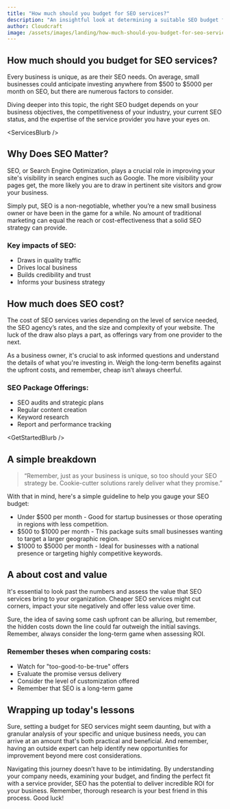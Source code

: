 ```yaml
---
title: "How much should you budget for SEO services?"
description: "An insightful look at determining a suitable SEO budget for your small business."
author: Cloudcraft
image: /assets/images/landing/how-much-should-you-budget-for-seo-services.jpg
---
```


## How much should you budget for SEO services?

Every business is unique, as are their SEO needs. On average, small businesses could anticipate investing anywhere from $500 to $5000 per month on SEO, but there are numerous factors to consider.

Diving deeper into this topic, the right SEO budget depends on your business objectives, the competitiveness of your industry, your current SEO status, and the expertise of the service provider you have your eyes on. 

&lt;ServicesBlurb />

## Why Does SEO Matter?

SEO, or Search Engine Optimization, plays a crucial role in improving your site's visibility in search engines such as Google. The more visibility your pages get, the more likely you are to draw in pertinent site visitors and grow your business.

Simply put, SEO is a non-negotiable, whether you’re a new small business owner or have been in the game for a while. No amount of traditional marketing can equal the reach or cost-effectiveness that a solid SEO strategy can provide.

### Key impacts of SEO:

 * Draws in quality traffic
 * Drives local business
 * Builds credibility and trust
 * Informs your business strategy

## How much does SEO cost?

The cost of SEO services varies depending on the level of service needed, the SEO agency’s rates, and the size and complexity of your website. The luck of the draw also plays a part, as offerings vary from one provider to the next.

As a business owner, it's crucial to ask informed questions and understand the details of what you're investing in. Weigh the long-term benefits against the upfront costs, and remember, cheap isn’t always cheerful.

### SEO Package Offerings:

 * SEO audits and strategic plans
 * Regular content creation
 * Keyword research
 * Report and performance tracking 

&lt;GetStartedBlurb />

## A simple breakdown

<blockquote>“Remember, just as your business is unique, so too should your SEO strategy be. Cookie-cutter solutions rarely deliver what they promise.”</blockquote>

With that in mind, here's a simple guideline to help you gauge your SEO budget:

 * Under $500 per month - Good for startup businesses or those operating in regions with less competition.
 * $500 to $1000 per month - This package suits small businesses wanting to target a larger geographic region.
 * $1000 to $5000 per month - Ideal for businesses with a national presence or targeting highly competitive keywords.

## A about cost and value

It's essential to look past the numbers and assess the value that SEO services bring to your organization. Cheaper SEO services might cut corners, impact your site negatively and offer less value over time.

Sure, the idea of saving some cash upfront can be alluring, but remember, the hidden costs down the line could far outweigh the initial savings. Remember, always consider the long-term game when assessing ROI.

### Remember theses when comparing costs:

 * Watch for "too-good-to-be-true" offers
 * Evaluate the promise versus delivery
 * Consider the level of customization offered
 * Remember that SEO is a long-term game

## Wrapping up today's lessons

Sure, setting a budget for SEO services might seem daunting, but with a granular analysis of your specific and unique business needs, you can arrive at an amount that's both practical and beneficial. And remember, having an outside expert can help identify new opportunities for improvement beyond mere cost considerations.

Navigating this journey doesn’t have to be intimidating. By understanding your company needs, examining your budget, and finding the perfect fit with a service provider, SEO has the potential to deliver incredible ROI for your business. Remember, thorough research is your best friend in this process. Good luck!
